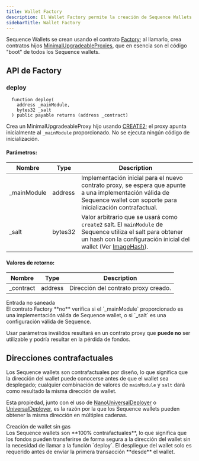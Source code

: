 ```yaml
---
title: Wallet Factory
description: El Wallet Factory permite la creación de Sequence Wallets usando el contrato Factory, que genera MinimalUpgradeableProxies hijos que sirven como el código base para todos los Sequence wallets.
sidebarTitle: Wallet Factory
---
```


Sequence Wallets se crean usando el contrato [Factory](https://github.com/0xsequence/wallet-contracts/blob/e0c5382636a88b4db4bcf0a70623355d7cd30fb4/contracts/Factory.sol); al llamarlo, crea contratos hijos [MinimalUpgradeableProxies](https://github.com/0xsequence/wallet-contracts/blob/e0c5382636a88b4db4bcf0a70623355d7cd30fb4/contracts/Wallet.sol), que en esencia son el código "boot" de todos los Sequence wallets.

## API de Factory

### deploy

```solidity
  function deploy(
    address _mainModule,
    bytes32 _salt
  ) public payable returns (address _contract)
```

Crea un MinimalUpgradeableProxy hijo usando [CREATE2](https://eips.ethereum.org/EIPS/eip-1014); el proxy apunta inicialmente al `_mainModule` proporcionado.
No se ejecuta ningún código de inicialización.

#### Parámetros:

| Nombre       | Type    | Description                                                                                                                                                                       |
| ------------ | ------- | --------------------------------------------------------------------------------------------------------------------------------------------------------------------------------- |
| \_mainModule | address | Implementación inicial para el nuevo contrato proxy, se espera que apunte a una implementación válida de Sequence wallet con soporte para inicialización contrafactual.           |
| \_salt       | bytes32 | Valor arbitrario que se usará como `create2` salt. El `mainModule` de Sequence utiliza el salt para obtener un hash con la configuración inicial del wallet (Ver [ImageHash](#)). |

#### Valores de retorno:

| Nombre     | Type    | Description                          |
| ---------- | ------- | ------------------------------------ |
| \_contract | address | Dirección del contrato proxy creado. |

<Warning>
  Entrada no saneada <br />
  El contrato Factory **no** verifica si el `_mainModule` proporcionado es una implementación válida de Sequence wallet, o si `_salt` es una configuración válida de Sequence.

  Usar parámetros inválidos resultará en un contrato proxy que **puede no** ser utilizable y podría resultar en la pérdida de fondos.
</Warning>

## Direcciones contrafactuales
Los Sequence wallets son contrafactuales por diseño, lo que significa que la dirección del wallet puede conocerse antes de que el wallet sea desplegado; cualquier combinación de valores de `mainModule` y `salt` dará como resultado la misma dirección de wallet.

Esta propiedad, junto con el uso de [NanoUniversalDeployer](/solutions/technical-references/internals/v1/deploy#1-deploy-nanouniversaldeployer) o [UniversalDeployer](/solutions/technical-references/internals/v1/deploy#2-deploy-universaldeployer2), es la razón por la que los Sequence wallets pueden obtener la misma dirección en múltiples cadenas.

<Tip>
  Creación de wallet sin gas <br /> Los Sequence wallets son **100% contrafactuales**,
  lo que significa que los fondos pueden transferirse de forma segura a la dirección del wallet sin
  la necesidad de llamar a la función `deploy`. El despliegue del wallet solo es
  requerido antes de enviar la primera transacción **desde** el wallet.
</Tip>
